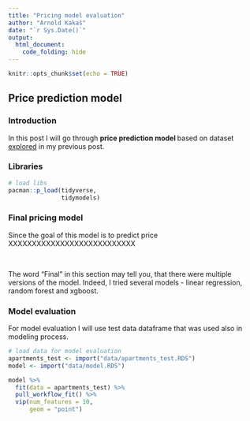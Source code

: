 ```yaml
---
title: "Pricing model evaluation"
author: "Arnold Kakaš"
date: "`r Sys.Date()`"
output: 
  html_document:
    code_folding: hide
---
```


```r
knitr::opts_chunk$set(echo = TRUE)
```

## Price prediction model

### Introduction

In this post I will go through <strong> price prediction model </strong> based on dataset [explored]() in my previous post.



### Libraries
```r
# load libs
pacman::p_load(tidyverse,
               tidymodels)
```


### Final pricing model
Since the goal of this model is to predict price XXXXXXXXXXXXXXXXXXXXXXXXXXX

<br>

The word "Final" in this section may tell you, that there were multiple versions of the model. Indeed, I tried several models - linear regression, random forest and xgboost. 

### Model evaluation

For model evaluation I will use test data dataframe that was used also in modeling process.
```r
# load data for model evaluation
apartments_test <- import("data/apartments_test.RDS")
model <- import("data/model.RDS")
```


```r
model %>%
  fit(data = apartments_test) %>%
  pull_workflow_fit() %>%
  vip(num_features = 10,
      geom = "point")
```
